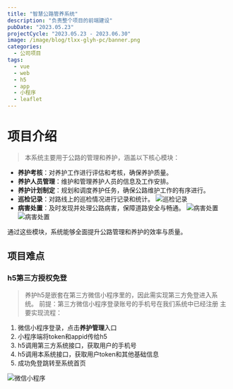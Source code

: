 ```yaml
---
title: "智慧公路管养系统"
description: "负责整个项目的前端建设"
pubDate: "2023.05.23"
projectCycle: "2023.05.23 - 2023.06.30"
image: /image/blog/tlxx-glyh-pc/banner.png
categories:
  - 公司项目
tags:
  - vue
  - web
  - h5
  - app
  - 小程序
  - leaflet
---
```


# 项目介绍

> 本系统主要用于公路的管理和养护，涵盖以下核心模块：
- **养护考核**：对养护工作进行评估和考核，确保养护质量。
- **养护人员管理**：维护和管理养护人员的信息及工作安排。
- **养护计划制定**：规划和调度养护任务，确保公路维护工作的有序进行。
- **巡检记录**：对路线上的巡检情况进行记录和统计。
![巡检记录](/image/blog/tlxx-glyh-pc/inspection.png)
- **病害处置**：及时发现并处理公路病害，保障道路安全与畅通。
![病害处置](/image/blog/tlxx-glyh-pc/dispose.png)
![病害处置](/image/blog/tlxx-glyh-pc/h5.png)

通过这些模块，系统能够全面提升公路管理和养护的效率与质量。

## 项目难点
### h5第三方授权免登
> 养护h5是嵌套在第三方微信小程序里的，因此需实现第三方免登进入系统。
前提：第三方微信小程序登录账号的手机号在我们系统中已经注册
主要实现流程：
1. 微信小程序登录，点击**养护管理**入口
2. 小程序端将token和appid传给h5
3. h5调用第三方系统接口，获取用户的手机号
4. h5调用本系统接口，获取用户token和其他基础信息
5. 成功免登跳转至系统首页

![微信小程序](/image/blog/highway-gateway-pc/app.png)

